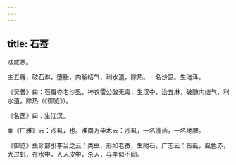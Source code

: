 ```yaml
---
---
---
```

title: 石蚕
---



味咸寒。

主五癃，破石淋，堕胎，内解结气，利水道，除热。一名沙虱。生池泽。

《吴普》曰：石蚕亦名沙虱，神农雷公酸无毒，生汉中，治五淋，破随内结气，利水道，除热（《御览》）。

《名医》曰：生江汉。

案《广雅》云：沙虱，也。淮南万毕术云：沙虱，一名蓬活，一名地脾。

《御览》虫豸部引李当之云：类虫，形如老蚕，生附石。广志云：皆虱，虱色赤，大过虮，在水中，入人皮中，杀人，与李似不同。